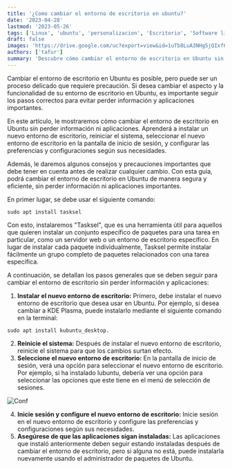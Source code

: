 ```yaml
---
title: '¿Como cambiar el entorno de escritorio en ubuntu?'
date: '2023-04-28'
lastmod: '2023-05-26'
tags: ['Linux', 'ubuntu', 'personalizacion', 'Escritorio', 'Software libre']
draft: false
images: 'https://drive.google.com/uc?export=view&id=1uTb8LuA3NHg5jQIxf6duBV9i4BewBZLT'
authors: ['tafur']
summary: 'Descubre cómo cambiar el entorno de escritorio en Ubuntu sin perder información ni aplicaciones siguiendo estos sencillos pasos y precauciones importantes.'
---
```


Cambiar el entorno de escritorio en Ubuntu es posible, pero puede ser un proceso delicado que requiere precaución. Si desea cambiar el aspecto y la funcionalidad de su entorno de escritorio en Ubuntu, es importante seguir los pasos correctos para evitar perder información y aplicaciones importantes.

En este artículo, le mostraremos cómo cambiar el entorno de escritorio en Ubuntu sin perder información ni aplicaciones. Aprenderá a instalar un nuevo entorno de escritorio, reiniciar el sistema, seleccionar el nuevo entorno de escritorio en la pantalla de inicio de sesión, y configurar las preferencias y configuraciones según sus necesidades.

Además, le daremos algunos consejos y precauciones importantes que debe tener en cuenta antes de realizar cualquier cambio. Con esta guía, podrá cambiar el entorno de escritorio en Ubuntu de manera segura y eficiente, sin perder información ni aplicaciones importantes.

En primer lugar, se debe usar el siguiente comando:

```
sudo apt install tasksel
```

Con esto, instalaremos "Tasksel", que es una herramienta útil para aquellos que quieren instalar un conjunto específico de paquetes para una tarea en particular, como un servidor web o un entorno de escritorio específico. En lugar de instalar cada paquete individualmente, Tasksel permite instalar fácilmente un grupo completo de paquetes relacionados con una tarea específica.

A continuación, se detallan los pasos generales que se deben seguir para cambiar el entorno de escritorio sin perder información y aplicaciones:

1. **Instalar el nuevo entorno de escritorio:** Primero, debe instalar el nuevo entorno de escritorio que desea usar en Ubuntu. Por ejemplo, si desea cambiar a KDE Plasma, puede instalarlo mediante el siguiente comando en la terminal:

```
sudo apt install kubuntu_desktop.
```

2. **Reinicie el sistema:** Después de instalar el nuevo entorno de escritorio, reinicie el sistema para que los cambios surtan efecto.
3. **Seleccione el nuevo entorno de escritorio:** En la pantalla de inicio de sesión, verá una opción para seleccionar el nuevo entorno de escritorio. Por ejemplo, si ha instalado lubuntu, debería ver una opción para seleccionar las opciones que este tiene en el menú de selección de sesiones.

![Conf](https://drive.google.com/uc?export=view&id=11tp20nr9-d5A6TsrTSivbQpdr71vHjfk)

4. **Inicie sesión y configure el nuevo entorno de escritorio:** Inicie sesión en el nuevo entorno de escritorio y configure las preferencias y configuraciones según sus necesidades.
5. **Asegúrese de que las aplicaciones sigan instaladas:** Las aplicaciones que instaló anteriormente deben seguir estando instaladas después de cambiar el entorno de escritorio, pero si alguna no está, puede instalarla nuevamente usando el administrador de paquetes de Ubuntu.
